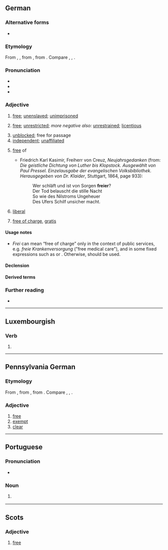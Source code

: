 {{also|-frei|Frei|freí|fréi}}
==German==

===Alternative forms===
* {{l|de|frey}} {{qual|obsolete}}

===Etymology===
From {{inh|de|gmh}}, {{inh|de|goh|frī}}, from {{inh|de|gem-pro|*frijaz}}, from {{der|de|ine-pro|*preyH-|t=to be fond of}}. Compare {{cog|nl|vrij}}, {{cog|en|free}}, {{cog|da|fri}}.

===Pronunciation===
* {{IPA|lang=de|/fraɪ̯/}}
* {{audio|De-frei.ogg|Audio|lang=de}}
* {{rhymes|aɪ̯|lang=de}}

===Adjective===
{{de-adj|er|sten|sup2=freiesten}}

# [[free]]; [[unenslaved]]; [[unimprisoned]]
#: {{ant|de|unfrei}}
# [[free]]; [[unrestricted]]; ''more negative also:'' [[unrestrained]]; [[licentious]]
#: {{syn|de|ungezwungen|ungebunden}}
# [[unblocked]]; free for passage
# [[independent]]; [[unaffiliated]]
# {{lb|de|with {{m|de|von}}}} [[free]] of {{gloss|not containing or unaffected by}}
#* Friedrich Karl Kasimir, Freiherr von Creuz, ''Neujahrsgedanken'' (from: ''Die geistliche Dichtung von Luther bis Klopstock. Ausgewählt von Paul Pressel. Einzelausgabe der evangelischen Volksbibliothek. Herausgegeben von Dr. Klaider'', Stuttgart, 1864, page 933):
#*: Wer schläft und ist von Sorgen '''freier'''?<br /> Der Tod belauscht die stille Nacht<br /> So wie des Nilstroms Ungeheuer<br /> Des Ufers Schilf unsicher macht.
# {{lb|de|not freely applicable}} [[liberal]]
#: {{syn|de|liberal|freiheitlich}}
# {{lb|de|not freely applicable; see usage notes}} [[free of charge]], [[gratis]]
#: {{syn|de|kostenlos|gratis}}

====Usage notes====
* ''Frei'' can mean “free of charge” only in the context of public services, e.g. ''freie Krankenversorgung'' ("free medical care"), and in some fixed expressions such as {{m|de|Freibier|t=free beer}} or {{m|de|freie Kost und Logis|t=free board and lodge}}. Otherwise,  {{m|de|kostenlos}} should be used.

====Declension====
{{de-decl-adj|frei|freier|freist|sup2=freiest}}

====Derived terms====
{{der4|lang=de
|ausländerfrei
|befreien
|bleifrei
|Freihandel
|Freiheit
|freimütig
|Freizeit
|judenfrei
|jugendfrei
|wertfrei
|einwandfrei
}}

===Further reading===
* {{R:Duden}}

----

==Luxembourgish==

===Verb===
{{head|lb|verb form}}

# {{inflection of|freien||2|s|imp|lang=lb}}

----

==Pennsylvania German==

===Etymology===
From {{inh|pdc|goh|frī}}, from {{inh|pdc|gem-pro|*frijaz}}, from {{inh|pdc|ine-pro|*preyH-||to be fond of}}. Compare {{cog|de|frei}}, {{cog|nl|vrij}}, {{cog|en|free}}.

===Adjective===
{{head|pdc|adjective}}

# [[free]]
# [[exempt]]
# [[clear]]

----

==Portuguese==

===Pronunciation===
* {{a|Portugal}} {{IPA|/ˈfɾɐj/|/ˈfɾej/|lang=pt}}

===Noun===
{{pt-noun|m|freis}}

# {{alternative form of|freire|lang=pt}}
#: {{ux|pt|'''Frei''' Luís de Sousa|translation='''Brother''' Luís de Sousa.}}

----

==Scots==

===Adjective===
{{sco-adj|freier|freiist}}

# {{lb|sco|South Scots|archaic}} [[free]]